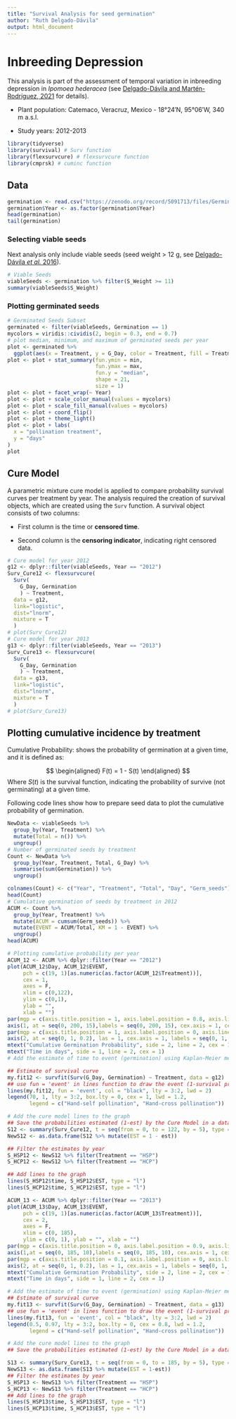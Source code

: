 ```yaml
---
title: "Survival Analysis for seed germination"
author: "Ruth Delgado-Dávila"
output: html_document
---
```


# Inbreeding Depression

This analysis is part of the assessment of temporal variation in inbreeding depression in *Ipomoea hederacea* (see [Delgado-Dávila and Martén-Rodríguez, 2021](https://www.researchgate.net/publication/356285929_A_test_of_the_reproductive_assurance_hypothesis_in_Ipomoea_hederacea_does_inbreeding_depression_counteract_the_benefits_of_self-pollination) for details).

* Plant population: Catemaco, Veracruz, Mexico - 18°24′N, 95°06′W, 340 m a.s.l.  

* Study years: 2012-2013  

```r
library(tidyverse)
library(survival) # Surv function
library(flexsurvcure) # flexsurvcure function
library(cmprsk) # cuminc function
```

## Data

```r
germination <- read.csv("https://zenodo.org/record/5091713/files/Germination_ID.csv?download=1")
germination$Year <- as.factor(germination$Year)
head(germination)
tail(germination)
```

### Selecting viable seeds 

Next analysis only include viable seeds (seed weight > 12 g, see [Delgado-Dávila *et al.* 2016](https://www.researchgate.net/publication/308203245_Variation_in_floral_morphology_and_plant_reproductive_success_in_four_Ipomoea_species_Convolvulaceae_with_contrasting_breeding_systems)).  


```r
# Viable Seeds
viableSeeds <- germination %>% filter(S_Weight >= 11)
summary(viableSeeds$S_Weight)
```

### Plotting germinated seeds 

```r
# Germinated Seeds Subset
germinated <- filter(viableSeeds, Germination == 1)
mycolors = viridis::cividis(2, begin = 0.3, end = 0.7)
# plot median, minimum, and maximum of germinated seeds per year
plot <- germinated %>% 
  ggplot(aes(x = Treatment, y = G_Day, color = Treatment, fill = Treatment))
plot <- plot + stat_summary(fun.ymin = min, 
                            fun.ymax = max, 
                            fun.y = "median", 
                            shape = 21, 
                            size = 1) 
plot <- plot + facet_wrap(~ Year)
plot <- plot + scale_color_manual(values = mycolors) 
plot <- plot + scale_fill_manual(values = mycolors) 
plot <- plot + coord_flip()
plot <- plot + theme_light()
plot <- plot + labs(
  x = "pollination treatment", 
  y = "days"
)
plot
```

## Cure Model 

A parametric mixture cure model is applied to compare probability survival curves per treatment by year.
The analysis required the creation of survival objects, which are created using the ```Surv``` function. A survival object consists of two columns:  

* First column is the time or **censored time**.

* Second column is the **censoring indicator**, indicating right censored data.  

```r
# Cure model for year 2012
g12 <- dplyr::filter(viableSeeds, Year == "2012")
Surv_Cure12 <- flexsurvcure(
  Surv(
    G_Day, Germination
    ) ~ Treatment, 
  data = g12, 
  link="logistic", 
  dist="lnorm", 
  mixture = T
  )
# plot(Surv_Cure12)
# Cure model for year 2013
g13 <- dplyr::filter(viableSeeds, Year == "2013")
Surv_Cure13 <- flexsurvcure(
  Surv(
    G_Day, Germination
    ) ~ Treatment, 
  data = g13, 
  link="logistic", 
  dist="lnorm", 
  mixture = T
  )
# plot(Surv_Cure13)
```


## Plotting cumulative incidence by treatment 

Cumulative Probability: shows the probability of germination at a given time, and it is defined as:  

$$
\begin{aligned}
F(t) = 1 - S(t)
\end{aligned}
$$
Where $S(t)$ is the survival function, indicating the probability of survive (not germinating) at a given time. 

Following code lines show how to prepare seed data to plot the cumulative probability of germination.  

```r
NewData <- viableSeeds %>% 
  group_by(Year, Treatment) %>% 
  mutate(Total = n()) %>%
  ungroup()
# Number of germinated seeds by treatment
Count <- NewData %>% 
  group_by(Year, Treatment, Total, G_Day) %>% 
  summarise(sum(Germination)) %>%
  ungroup()

colnames(Count) <- c("Year", "Treatment", "Total", "Day", "Germ_seeds")
head(Count)
# Cumulative germination of seeds by treatment in 2012
ACUM <- Count %>% 
  group_by(Year, Treatment) %>% 
  mutate(ACUM = cumsum(Germ_seeds)) %>% 
  mutate(EVENT = ACUM/Total, KM = 1 - EVENT) %>%
  ungroup()
head(ACUM)
```


```r
# Plotting cumulative probability per year
ACUM_12 <- ACUM %>% dplyr::filter(Year == "2012")
plot(ACUM_12$Day, ACUM_12$EVENT, 
     pch = c(19, 1)[as.numeric(as.factor(ACUM_12$Treatment))], 
     cex = 1, 
     axes = F,
     xlim = c(0,122), 
     ylim = c(0,1), 
     ylab = "", 
     xlab = "")
par(mgp = c(axis.title.position = 1, axis.label.position = 0.8, axis.line.position = 0))
axis(1, at = seq(0, 200, 15),labels = seq(0, 200, 15), cex.axis = 1, cex.lab = 0.7)
par(mgp = c(axis.title.position = 1, axis.label.position = 0, axis.line.position = -1))
axis(2, at = seq(0, 1, 0.2), las = 1, cex.axis = 1, labels = seq(0, 1, 0.2), cex.lab = 0.7)
mtext("Cumulative Germination Probability", side = 2, line = 2, cex = 1)
mtext("Time in days", side = 1, line = 2, cex = 1)
# Add the estimate of time to event (germination) using Kaplan-Meier method 

## Estimate of survival curve
my.fit12 <- survfit(Surv(G_Day, Germination) ~ Treatment, data = g12)
## use fun = 'event' in lines function to draw the event (1-survival probability)
lines(my.fit12, fun = 'event', col = "black", lty = 3:2, lwd = 2)
legend(70, 1, lty = 3:2, box.lty = 0, cex = 1, lwd = 1.2,
       legend = c("Hand-self pollination", "Hand-cross pollination"))

# Add the cure model lines to the graph
## Save the probabilities estimated (1-est) by the Cure Model in a dataframe
S12 <- summary(Surv_Cure12, t = seq(from = 0, to = 122, by = 5), type = "survival", tidy = T)
NewS12 <- as.data.frame(S12 %>% mutate(EST = 1 - est))

## Filter the estimates by year
S_HSP12 <- NewS12 %>% filter(Treatment == "HSP")
S_HCP12 <- NewS12 %>% filter(Treatment == "HCP")

## Add lines to the graph
lines(S_HSP12$time, S_HSP12$EST, type = "l")
lines(S_HCP12$time, S_HCP12$EST, type = "l")
```



```r
ACUM_13 <- ACUM %>% dplyr::filter(Year == "2013")
plot(ACUM_13$Day, ACUM_13$EVENT, 
     pch = c(19, 1)[as.numeric(as.factor(ACUM_13$Treatment))], 
     cex = 2, 
     axes = F,
     xlim = c(0, 185), 
     ylim = c(0, 1), ylab = "", xlab = "")
par(mgp = c(axis.title.position = 0, axis.label.position = 0.9, axis.line.position = 0))
axis(1,at = seq(0, 185, 10),labels = seq(0, 185, 10), cex.axis = 1, cex.lab = 0.7)
par(mgp = c(axis.title.position = 0.1, axis.label.position = 0, axis.line.position = -1))
axis(2, at = seq(0, 1, 0.2), las = 1, cex.axis = 1, labels = seq(0, 1, 0.2), cex.lab = 0.7)
mtext("Cumulative Germination Probability", side = 2, line = 2, cex = 1)
mtext("Time in days", side = 1, line = 2, cex = 1)

# Add the estimate of time to event (germination) using Kaplan-Meier method
## Estimate of survival curve
my.fit13 <- survfit(Surv(G_Day, Germination) ~ Treatment, data = g13)
## use fun = 'event' in lines function to draw the event (1-survival probability)
lines(my.fit13, fun = 'event', col = "black", lty = 3:2, lwd = 2)
legend(0.5, 0.97, lty = 3:2, box.lty = 0, cex = 0.8, lwd = 1.2,
       legend = c("Hand-self pollination", "Hand-cross pollination"))

# Add the cure model lines to the graph
## Save the probabilities estimated (1-est) by the Cure Model in a dataframe

S13 <- summary(Surv_Cure13, t = seq(from = 0, to = 185, by = 5), type = "survival", tidy = T)
NewS13 <- as.data.frame(S13 %>% mutate(EST = 1-est))
## Filter the estimates by year
S_HSP13 <- NewS13 %>% filter(Treatment == "HSP")
S_HCP13 <- NewS13 %>% filter(Treatment == "HCP")
## Add lines to the graph
lines(S_HSP13$time, S_HSP13$EST, type = "l")
lines(S_HCP13$time, S_HCP13$EST, type = "l")
```




